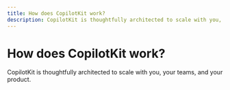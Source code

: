```yaml
---
title: How does CopilotKit work?
description: CopilotKit is thoughtfully architected to scale with you, your teams, and your product.
---
```



# How does CopilotKit work?

CopilotKit is thoughtfully architected to scale with you, your teams, and your product.

<ImageZoom src="https://cdn.copilotkit.ai/docs/copilotkit/images/architecture-diagram.png" className="rounded-2xl" width={1000} height={1000}/> 